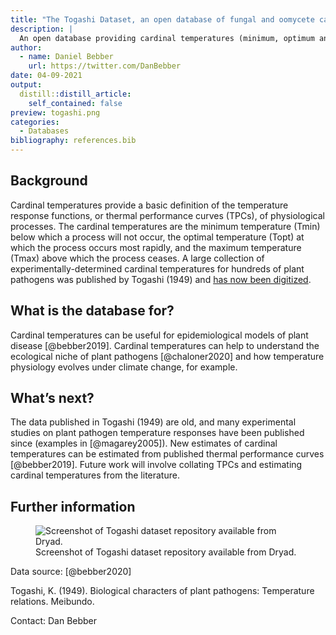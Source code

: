 ```yaml
---
title: "The Togashi Dataset, an open database of fungal and oomycete cardinal temperatures"
description: |
  An open database providing cardinal temperatures (minimum, optimum and maximum) for various physiological and growth processes of plant pathogenic fungi and oomycetes reported in Togashi (1949).
author:
  - name: Daniel Bebber
    url: https://twitter.com/DanBebber
date: 04-09-2021
output:
  distill::distill_article:
    self_contained: false
preview: togashi.png
categories:
  - Databases
bibliography: references.bib
---
```


## Background

Cardinal temperatures provide a basic definition of the temperature response functions, or thermal performance curves (TPCs), of physiological processes. The cardinal temperatures are the minimum temperature (Tmin) below which a process will not occur, the optimal temperature (Topt) at which the process occurs most rapidly, and the maximum temperature (Tmax) above which the process ceases. A large collection of experimentally-determined cardinal temperatures for hundreds of plant pathogens was published by Togashi (1949) and [has now been digitized](https://doi.org/10.5061/dryad.tqjq2bvw6).

## What is the database for?

Cardinal temperatures can be useful for epidemiological models of plant disease [@bebber2019]. Cardinal temperatures can help to understand the ecological niche of plant pathogens [@chaloner2020] and how temperature physiology evolves under climate change, for example.

## What's next?

The data published in Togashi (1949) are old, and many experimental studies on plant pathogen temperature responses have been published since (examples in [@magarey2005]). New estimates of cardinal temperatures can be estimated from published thermal performance curves [@bebber2019]. Future work will involve collating TPCs and estimating cardinal temperatures from the literature.

## Further information 

![Screenshot of Togashi dataset repository available from Dryad.](togashi2.png)

Data source: [@bebber2020]

Togashi, K. (1949). Biological characters of plant pathogens: Temperature relations. Meibundo.

Contact: Dan Bebber
